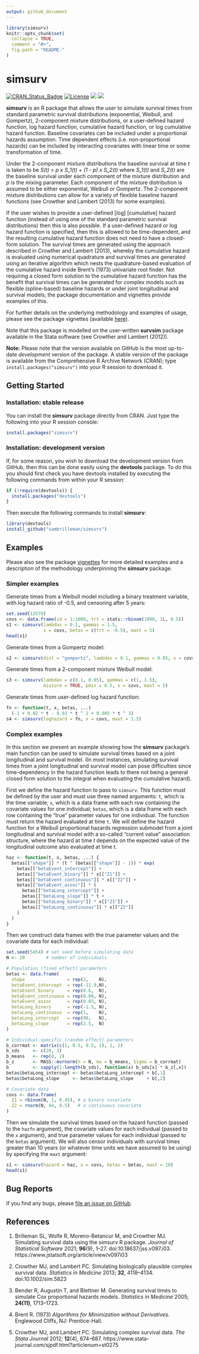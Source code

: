 ```yaml
---
output: github_document
---
```


<!-- README.md is generated from README.Rmd. Please edit that file -->

```r
library(simsurv)
knitr::opts_chunk$set(
  collapse = TRUE,
  comment = "#>",
  fig.path = "README-"
)
```

# simsurv

[![CRAN\_Status\_Badge](http://www.r-pkg.org/badges/version/simsurv)](http://www.r-pkg.org/pkg/simsurv) 
[![License](https://img.shields.io/badge/License-GPL%20%28%3E=%203%29-brightgreen.svg)](http://www.gnu.org/licenses/gpl-3.0.html)
[![](https://cranlogs.r-pkg.org/badges/simsurv)](https://cran.r-project.org/package=simsurv)
[![](https://cranlogs.r-pkg.org/badges/grand-total/simsurv)](https://CRAN.R-project.org/package=simsurv)

**simsurv** is an R package that allows the user to simulate survival times from
standard parametric survival distributions (exponential, Weibull, and Gompertz),
2-component mixture distributions, or a user-defined hazard function, log hazard
function, cumulative hazard function, or log cumulative hazard function.
Baseline covariates can be included under a proportional hazards assumption.
Time dependent effects (i.e. non-proportional hazards) can be included by 
interacting covariates with linear time or some transformation of time.

Under the 2-component mixture distributions the baseline survival at time 
*t* is taken to be *S(t) = p x S_1(t) + (1 - p) x S_2(t)*
where *S_1(t)* and *S_2(t)* are the baseline survival under each component of 
the mixture distribution and *p* is the mixing parameter. Each component of the 
mixture distribution is assumed to be either exponential, Weibull or Gompertz.
The 2-component mixture distributions can allow for a variety of flexible
baseline hazard functions (see Crowther and Lambert (2013) for some examples).

If the user wishes to provide a user-defined [log] [cumulative] hazard function 
(instead of using one of the standard parametric survival distributions) then 
this is also possible. 
If a user-defined hazard or log hazard function is specified, then this 
is allowed to be time-dependent, and the resulting cumulative hazard function
does not need to have a closed-form solution. The survival times are
generated using the approach described in Crowther and Lambert (2013),
whereby the cumulative hazard is evaluated using numerical quadrature and
survival times are generated using an iterative algorithm which nests the
quadrature-based evaluation of the cumulative hazard inside Brent's (1973)
univariate root finder. Not requiring a closed form solution to the cumulative
hazard function has the benefit that survival times can be generated for
complex models such as flexible (spline-based) baseline hazards or under
joint longitudinal and survival models; the package documentation and vignettes
provide examples of this.

For further details on the underlying methodology and examples of usage, please
see the package vignettes (available 
[here](https://cran.r-project.org/web/packages/simsurv/index.html)).

Note that this package is modelled on the user-written **survsim** package
available in the Stata software (see Crowther and Lambert (2012)).

**Note:** Please note that the version available on GitHub is the most up-to-date 
*development* version of the package. A stable version of the package is
available from the Comprehensive R Archive Network (CRAN); type 
`install.packages("simsurv")` into your R session to download it.

## Getting Started

### Installation: stable release

You can install the **simsurv** package directly from CRAN. Just type the
following into your R session console:

```r
install.packages("simsurv")
```
### Installation: development version

If, for some reason, you wish to download the development version from GitHub,
then this can be done easily using the **devtools** package. 
To do this you should first check you have devtools installed by executing the 
following commands from within your R session:

```r
if (!require(devtools)) {
  install.packages("devtools")
}
```

Then execute the following commands to install **simsurv**:

```r
library(devtools)
install_github("sambrilleman/simsurv")
```

## Examples

Please also see the package [vignettes](https://cran.r-project.org/web/packages/simsurv/index.html) for more detailed examples and a
description of the methodology underpinning the **simsurv** package.

### Simpler examples

Generate times from a Weibull model including a binary treatment variable, with log hazard ratio of -0.5, and censoring after 5 years:

```r
set.seed(13579)
covs <- data.frame(id = 1:1000, trt = stats::rbinom(1000, 1L, 0.5))
s1 <- simsurv(lambdas = 0.1, gammas = 1.5,
              x = covs, betas = c(trt = -0.5), maxt = 5)
head(s1)
```

Generate times from a Gompertz model:

```r
s2 <- simsurv(dist = "gompertz", lambdas = 0.1, gammas = 0.05, x = covs)
```

Generate times from a 2-component mixture Weibull model:

```r
s3 <- simsurv(lambdas = c(0.1, 0.05), gammas = c(1, 1.5),
              mixture = TRUE, pmix = 0.5, x = covs, maxt = 5)
```

Generate times from user-defined log hazard function:

```r
fn <- function(t, x, betas, ...)
  (-1 + 0.02 * t - 0.03 * t ^ 2 + 0.005 * t ^ 3)
s4 <- simsurv(loghazard = fn, x = covs, maxt = 1.5)
```

### Complex examples

In this section we present an example showing how the **simsurv** package's main function can be used to simulate survival times based on a joint longitudinal and survival model. (In most instances, simulating survival times from a joint longitudinal and survival model can pose difficulties since time-dependency in the hazard function leads to there not being a general closed form solution to the integral when evaluating the cumulative hazard). 

First we define the hazard function to pass to `simsurv`. This function must be defined by the user and must use three named arguments: `t`, which is the time variable; `x`, which is a data frame with each row containing the covariate values for one individual; `betas`, which is a data frame with each row containing the "true" parameter values for one individual. The function must return the hazard evaluated at time `t`. We will define the hazard function for a Weibull proportional hazards regression submodel from a joint longitudinal and survival model with a so-called "current value" association structure, where the hazard at time *t* depends on the expected value of the longitudinal outcome also evaluated at time *t*.

```r
haz <- function(t, x, betas, ...) {
  betas[["shape"]] * (t ^ (betas[["shape"]] - 1)) * exp(
    betas[["betaEvent_intercept"]] +
    betas[["betaEvent_binary"]] * x[["Z1"]] +
    betas[["betaEvent_continuous"]] * x[["Z2"]] +
    betas[["betaEvent_assoc"]] * (
      betas[["betaLong_intercept"]] +
      betas[["betaLong_slope"]] * t +
      betas[["betaLong_binary"]] * x[["Z1"]] +
      betas[["betaLong_continuous"]] * x[["Z2"]]
    )
  )
}
```

Then we construct data frames with the true parameter values and the covariate data for each individual:

```r
set.seed(5454) # set seed before simulating data
N <- 20        # number of individuals

# Population (fixed effect) parameters
betas <- data.frame(
  shape                = rep(2,    N),
  betaEvent_intercept  = rep(-11.9,N),
  betaEvent_binary     = rep(0.6,  N),
  betaEvent_continuous = rep(0.08, N),
  betaEvent_assoc      = rep(0.03, N),
  betaLong_binary      = rep(-1.5, N),
  betaLong_continuous  = rep(1,    N),
  betaLong_intercept   = rep(90,   N),
  betaLong_slope       = rep(2.5,  N)
)

# Individual-specific (random effect) parameters
b_corrmat <- matrix(c(1, 0.5, 0.5, 1), 2, 2)
b_sds     <- c(20, 3)
b_means   <- rep(0, 2)
b_z       <- MASS::mvrnorm(n = N, mu = b_means, Sigma = b_corrmat)
b         <- sapply(1:length(b_sds), function(x) b_sds[x] * b_z[,x])
betas$betaLong_intercept <- betas$betaLong_intercept + b[,1]
betas$betaLong_slope     <- betas$betaLong_slope     + b[,2]

# Covariate data
covs <- data.frame(
  Z1 = rbinom(N, 1, 0.45), # a binary covariate
  Z2 = rnorm(N, 44, 8.5)   # a continuous covariate
)
```

Then we simulate the survival times based on the hazard function (passed to the `hazfn` argument), the covariate values for each individual (passed to the `x` argument), and true parameter values for each individual (passed to the `betas` argument). We will also censor individuals with survival times greater than 10 years (or whatever time units we have assumed to be using) by specifying the `maxt` argument:

```r
s1 <- simsurv(hazard = haz, x = covs, betas = betas, maxt = 10)
head(s1)
```

## Bug Reports

If you find any bugs, please [file an issue on GitHub](https://github.com/sambrilleman/simsurv/issues).

## References

1.  Brilleman SL, Wolfe R, Moreno-Betancur M, and Crowther MJ. Simulating survival data using the simsurv R package. *Journal of Statistical Software* 2021; **96**(9), 1--27. doi:10.18637/jss.v097.i03.  https://www.jstatsoft.org/article/view/v097i03

2. Crowther MJ, and Lambert PC. Simulating biologically plausible complex survival data. *Statistics in Medicine* 2013; **32**, 4118--4134. doi:10.1002/sim.5823

3. Bender R, Augustin T, and Blettner M. Generating survival times to simulate Cox proportional hazards models. *Statistics in Medicine* 2005; **24(11)**, 1713--1723.

4. Brent R. (1973) *Algorithms for Minimization without Derivatives*. Englewood Cliffs, NJ: Prentice-Hall.

5. Crowther MJ, and Lambert PC. Simulating complex survival data. *The Stata Journal* 2012; **12**(4), 674--687. https://www.stata-journal.com/sjpdf.html?articlenum=st0275
